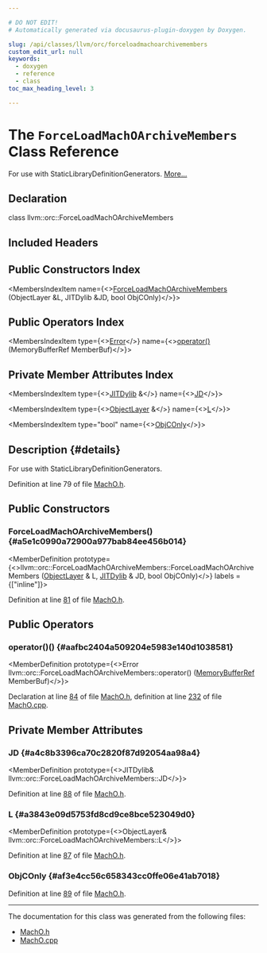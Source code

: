 ```yaml
---

# DO NOT EDIT!
# Automatically generated via docusaurus-plugin-doxygen by Doxygen.

slug: /api/classes/llvm/orc/forceloadmachoarchivemembers
custom_edit_url: null
keywords:
  - doxygen
  - reference
  - class
toc_max_heading_level: 3

---
```





# The `ForceLoadMachOArchiveMembers` Class Reference

<DoxygenPage pluginConfig={pluginConfig}>

For use with StaticLibraryDefinitionGenerators. <a href="#details">More...</a>

## Declaration

<CodeBlock>class llvm::orc::ForceLoadMachOArchiveMembers</CodeBlock>

## Included Headers

<IncludesList>
<IncludesListItem
  filePath="llvm/ExecutionEngine/Orc/MachO.h"
  permalink="/docs/api/files/include/include/llvm/include/llvm/executionengine/include/llvm/executionengine/orc/macho-h"
  isLocal="true" />
</IncludesList>

## Public Constructors Index

<MembersIndex>

<MembersIndexItem
  name={<><a href="#a5e1c0990a72900a977bab84ee456b014">ForceLoadMachOArchiveMembers</a> (ObjectLayer &amp;L, JITDylib &amp;JD, bool ObjCOnly)</>}>
</MembersIndexItem>

</MembersIndex>

## Public Operators Index

<MembersIndex>

<MembersIndexItem
  type={<><a href="/docs/api/classes/llvm/error">Error</a></>}
  name={<><a href="#aafbc2404a509204e5983e140d1038581">operator()</a> (MemoryBufferRef MemberBuf)</>}>
</MembersIndexItem>

</MembersIndex>

## Private Member Attributes Index

<MembersIndex>

<MembersIndexItem
  type={<><a href="/docs/api/classes/llvm/orc/jitdylib">JITDylib</a> &amp;</>}
  name={<><a href="#a4c8b3396ca70c2820f87d92054aa98a4">JD</a></>}>
</MembersIndexItem>

<MembersIndexItem
  type={<><a href="/docs/api/classes/llvm/orc/objectlayer">ObjectLayer</a> &amp;</>}
  name={<><a href="#a3843e09d5753fd8cd9ce8bce523049d0">L</a></>}>
</MembersIndexItem>

<MembersIndexItem
  type="bool"
  name={<><a href="#af3e4cc56c658343cc0ffe06e41ab7018">ObjCOnly</a></>}>
</MembersIndexItem>

</MembersIndex>

## Description {#details}

For use with StaticLibraryDefinitionGenerators.

Definition at line 79 of file <a href="/docs/api/files/include/include/llvm/include/llvm/executionengine/include/llvm/executionengine/orc/macho-h">MachO.h</a>.

<SectionDefinition>

## Public Constructors

### ForceLoadMachOArchiveMembers() {#a5e1c0990a72900a977bab84ee456b014}

<MemberDefinition
  prototype={<>llvm::orc::ForceLoadMachOArchiveMembers::ForceLoadMachOArchiveMembers (<a href="/docs/api/classes/llvm/orc/objectlayer">ObjectLayer</a> &amp; L, <a href="/docs/api/classes/llvm/orc/jitdylib">JITDylib</a> &amp; JD, bool ObjCOnly)</>}
  labels = {["inline"]}>

Definition at line <a href="/docs/api/files/include/include/llvm/include/llvm/executionengine/include/llvm/executionengine/orc/macho-h/#l00081">81</a> of file <a href="/docs/api/files/include/include/llvm/include/llvm/executionengine/include/llvm/executionengine/orc/macho-h">MachO.h</a>.
</MemberDefinition>

</SectionDefinition>

<SectionDefinition>

## Public Operators

### operator()() {#aafbc2404a509204e5983e140d1038581}

<MemberDefinition
  prototype={<>Error llvm::orc::ForceLoadMachOArchiveMembers::operator() (<a href="/docs/api/classes/llvm/memorybufferref">MemoryBufferRef</a> MemberBuf)</>}>

Declaration at line <a href="/docs/api/files/include/include/llvm/include/llvm/executionengine/include/llvm/executionengine/orc/macho-h/#l00084">84</a> of file <a href="/docs/api/files/include/include/llvm/include/llvm/executionengine/include/llvm/executionengine/orc/macho-h">MachO.h</a>, definition at line <a href="/docs/api/files/lib/lib/executionengine/lib/executionengine/orc/macho-cpp/#l00232">232</a> of file <a href="/docs/api/files/lib/lib/executionengine/lib/executionengine/orc/macho-cpp">MachO.cpp</a>.
</MemberDefinition>

</SectionDefinition>

<SectionDefinition>

## Private Member Attributes

### JD {#a4c8b3396ca70c2820f87d92054aa98a4}

<MemberDefinition
  prototype={<>JITDylib&amp; llvm::orc::ForceLoadMachOArchiveMembers::JD</>}>

Definition at line <a href="/docs/api/files/include/include/llvm/include/llvm/executionengine/include/llvm/executionengine/orc/macho-h/#l00088">88</a> of file <a href="/docs/api/files/include/include/llvm/include/llvm/executionengine/include/llvm/executionengine/orc/macho-h">MachO.h</a>.
</MemberDefinition>

### L {#a3843e09d5753fd8cd9ce8bce523049d0}

<MemberDefinition
  prototype={<>ObjectLayer&amp; llvm::orc::ForceLoadMachOArchiveMembers::L</>}>

Definition at line <a href="/docs/api/files/include/include/llvm/include/llvm/executionengine/include/llvm/executionengine/orc/macho-h/#l00087">87</a> of file <a href="/docs/api/files/include/include/llvm/include/llvm/executionengine/include/llvm/executionengine/orc/macho-h">MachO.h</a>.
</MemberDefinition>

### ObjCOnly {#af3e4cc56c658343cc0ffe06e41ab7018}

<MemberDefinition
  prototype="bool llvm::orc::ForceLoadMachOArchiveMembers::ObjCOnly">

Definition at line <a href="/docs/api/files/include/include/llvm/include/llvm/executionengine/include/llvm/executionengine/orc/macho-h/#l00089">89</a> of file <a href="/docs/api/files/include/include/llvm/include/llvm/executionengine/include/llvm/executionengine/orc/macho-h">MachO.h</a>.
</MemberDefinition>

</SectionDefinition>

<hr/>

The documentation for this class was generated from the following files:

<ul>
<li><a href="/docs/api/files/include/include/llvm/include/llvm/executionengine/include/llvm/executionengine/orc/macho-h">MachO.h</a></li>
<li><a href="/docs/api/files/lib/lib/executionengine/lib/executionengine/orc/macho-cpp">MachO.cpp</a></li>
</ul>

</DoxygenPage>
